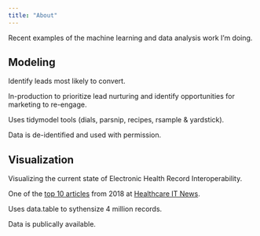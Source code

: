 ```yaml
---
title: "About"
---
```

   
     
       
 
Recent examples of the machine learning and data analysis work I'm
doing.

## Modeling  

Identify leads most likely to convert.  

In-production to prioritize lead nurturing and identify opportunities
for marketing to re-engage.

Uses tidymodel tools (dials, parsnip, recipes, rsample & 
yardstick).

Data is de-identified and used with permission.

## Visualization  

Visualizing the current state of Electronic Health Record
Interoperability.   

One of the [top 10 articles](https://www.healthcareitnews.com/news/top-10-healthcare-it-news-articles-2018) from 2018 at 
[Healthcare IT News](https://www.healthcareitnews.com/news/why-ehr-data-interoperability-such-mess-3-charts).  

Uses data.table to sythensize 4 million records.

Data is publically available. 
